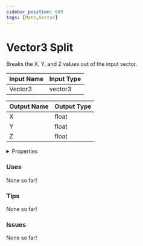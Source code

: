```yaml
---
sidebar_position: 649
tags: [Math,Vector]
---
```


# Vector3 Split

Breaks the X, Y, and Z values out of the input vector.




<EsbSvg />

| Input Name | Input Type |
|-----------|-----------|
| Vector3 | vector3 |

| Output Name | Output Type |
|-----------|-----------|
| X | float |
| Y | float |
| Z | float |


<details>
  <summary>Properties</summary>
  <div>
    <div>
    <table>
      <thead>
        <tr>
          <th>Is beta required?</th>
          <th>❌</th>
        </tr>
        <tr>
          <th>Is this chip a trolling risk?</th>
          <th>❌</th>
        </tr>
        <tr>
          <th>Chip UUID</th>
          <th>2d677241-61b7-45d2-aec2-4a302e3483a0</th>
        </tr>
      </thead>
    </table>
    </div>
  </div>
</details>

### Uses

None so far!

### Tips

None so far!

### Issues

None so far!